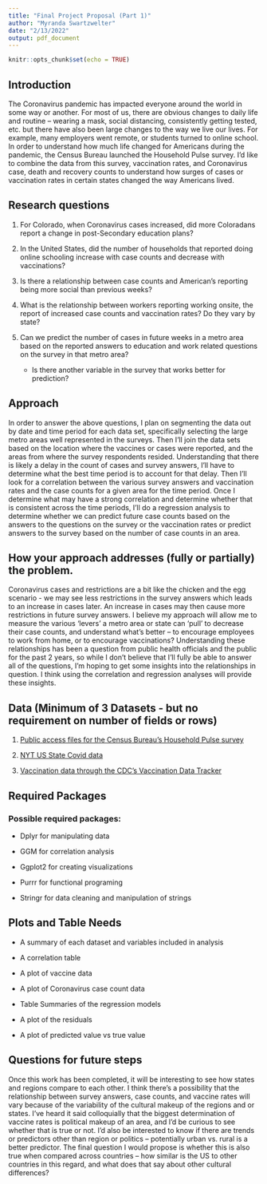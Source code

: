 ```yaml
---
title: "Final Project Proposal (Part 1)"
author: "Myranda Swartzwelter"
date: "2/13/2022"
output: pdf_document
---
```


```r
knitr::opts_chunk$set(echo = TRUE)
```

## Introduction 

The Coronavirus pandemic has impacted everyone around the world in some way or another. For most of us, there are obvious changes to daily life and routine – wearing a mask, social distancing, consistently getting tested, etc. but there have also been large changes to the way we live our lives. For example, many employers went remote, or students turned to online school. In order to understand how much life changed for Americans during the pandemic, the Census Bureau launched the Household Pulse survey. I’d like to combine the data from this survey, vaccination rates, and Coronavirus case, death and recovery counts to understand how surges of cases or vaccination rates in certain states changed the way Americans lived. 

## Research questions 

1. For Colorado, when Coronavirus cases increased, did more Coloradans report a change in post-Secondary education plans? 

2. In the United States, did the number of households that reported doing online schooling increase with case counts and decrease with vaccinations? 

3. Is there a relationship between case counts and American’s reporting being more social than previous weeks? 

4. What is the relationship between workers reporting working onsite, the report of increased case counts and vaccination rates? Do they vary by state? 

5. Can we predict the number of cases in future weeks in a metro area based on the reported answers to education and work related questions on the survey in that metro area? 
    + Is there another variable in the survey that works better for prediction? 

 

## Approach 

In order to answer the above questions, I plan on segmenting the data out by date and time period for each data set, specifically selecting the large metro areas well represented in the surveys. Then I’ll join the data sets based on the location where the vaccines or cases were reported, and the areas from where the survey respondents resided. Understanding that there is likely a delay in the count of cases and survey answers, I’ll have to determine what the best time period is to account for that delay. Then I’ll look for a correlation between the various survey answers and vaccination rates and the case counts for a given area for the time period. Once I determine what may have a strong correlation and determine whether that is consistent across the time periods, I’ll do a regression analysis to determine whether we can predict future case counts based on the answers to the questions on the survey or the vaccination rates or predict answers to the survey based on the number of case counts in an area. 

## How your approach addresses (fully or partially) the problem. 

Coronavirus cases and restrictions are a bit like the chicken and the egg scenario - we may see less restrictions in the survey answers which leads to an increase in cases later. An increase in cases may then cause more restrictions in future survey answers. I believe my approach will allow me to measure the various ‘levers’ a metro area or state can ‘pull’ to decrease their case counts, and understand what’s better – to encourage employees to work from home, or to encourage vaccinations? Understanding these relationships has been a question from public health officials and the public for the past 2 years, so while I don’t believe that I’ll fully be able to answer all of the questions, I’m hoping to get some insights into the relationships in question. I think using the correlation and regression analyses will provide these insights. 

## Data  (Minimum of 3 Datasets - but no requirement on number of fields or rows) 

1.  [Public access files for the Census Bureau’s Household Pulse survey](https://www.census.gov/programs-surveys/household-pulse-survey/datasets.html)

2. [NYT US State Covid data](https://github.com/nytimes/covid-19-data/blob/master/us-states.csv)
3. [Vaccination data through the CDC’s Vaccination Data Tracker](https://covid.cdc.gov/covid-data-tracker/#datatracker-home)

 
## Required Packages 

### Possible required packages: 

* Dplyr for manipulating data 

* GGM for correlation analysis 

* Ggplot2 for creating visualizations 

* Purrr for functional programing 

* Stringr for data cleaning and manipulation of strings 

## Plots and Table Needs 

* A summary of each dataset and variables included in analysis 

* A correlation table 

* A plot of vaccine data 

* A plot of Coronavirus case count data 

* Table Summaries of the regression models

* A plot of the residuals 

* A plot of predicted value vs true value 

## Questions for future steps 

Once this work has been completed, it will be interesting to see how states and regions compare to each other. I think there’s a possibility that the relationship between survey answers, case counts, and vaccine rates will vary because of the variability of the cultural makeup of the regions and or states. I’ve heard it said colloquially that the biggest determination of vaccine rates is political makeup of an area, and I’d be curious to see whether that is true or not. I’d also be interested to know if there are trends or predictors other than region or politics – potentially urban vs. rural is a better predictor. The final question I would propose is whether this is also true when compared across countries – how similar is the US to other countries in this regard, and what does that say about other cultural differences? 

 